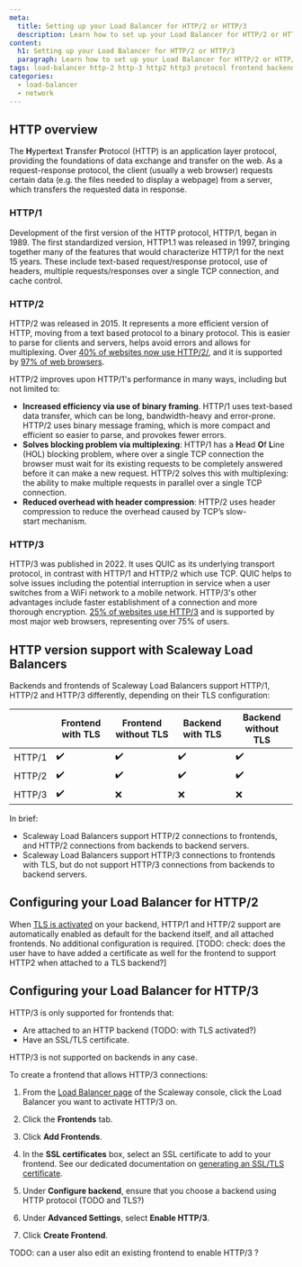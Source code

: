 ```yaml
---
meta:
  title: Setting up your Load Balancer for HTTP/2 or HTTP/3
  description: Learn how to set up your Load Balancer for HTTP/2 or HTTP/3
content:
  h1: Setting up your Load Balancer for HTTP/2 or HTTP/3
  paragraph: Learn how to set up your Load Balancer for HTTP/2 or HTTP/3
tags: load-balancer http-2 http-3 http2 http3 protocol frontend backend
categories: 
  - load-balancer
  - network
---
```


## HTTP overview

The **H**yper**t**ext **T**ransfer **P**rotocol (HTTP) is an application layer protocol, providing the foundations of data exchange and transfer on the web. As a request-response protocol, the client (usually a web browser) requests certain data (e.g. the files needed to display a webpage) from a server, which transfers the requested data in response.

### HTTP/1

Development of the first version of the HTTP protocol, HTTP/1, began in 1989. The first standardized version, HTTP1.1 was released in 1997, bringing together many of the features that would characterize HTTP/1 for the next 15 years. These include text-based request/response protocol, use of headers, multiple requests/responses over a single TCP connection, and cache control.

### HTTP/2

HTTP/2 was released in 2015. It represents a more efficient version of HTTP, moving from a text based protocol to a binary protocol. This is easier to parse for clients and servers, helps avoid errors and allows for multiplexing. Over [40% of websites now use HTTP/2/](https://w3techs.com/technologies/details/ce-http2), and it is supported by [97% of web browsers](https://caniuse.com/?search=http2). 

HTTP/2 improves upon HTTP/1's performance in many ways, including but not limited to:
- **Increased efficiency via use of binary framing**. HTTP/1 uses text-based data transfer, which can be long, bandwidth-heavy and error-prone. HTTP/2 uses binary message framing, which is more compact and efficient so easier to parse, and provokes fewer errors.
- **Solves blocking problem via multiplexing**: HTTP/1 has a **H**ead **O**f **L**ine (HOL) blocking problem, where over a single TCP connection the browser must wait for its existing requests to be completely answered before it can make a new request. HTTP/2 solves this with multiplexing: the ability to make multiple requests in parallel over a single TCP connection. 
- **Reduced overhead with header compression**: HTTP/2 uses header compression to reduce the overhead caused by TCP’s slow-start mechanism.

### HTTP/3

HTTP/3 was published in 2022. It uses QUIC as its underlying transport protocol, in contrast with HTTP/1 and HTTP/2 which use TCP. QUIC helps to solve issues including the potential interruption in service when a user switches from a WiFi network to a mobile network. HTTP/3's other advantages include faster establishment of a connection and more thorough encryption. [25% of websites use HTTP/3](https://w3techs.com/technologies/details/ce-http3) and is supported by most major web browsers, representing over 75% of users. 

## HTTP version support with Scaleway Load Balancers

Backends and frontends of Scaleway Load Balancers support HTTP/1, HTTP/2 and HTTP/3 differently, depending on their TLS configuration:

|        | Frontend with TLS | Frontend without TLS | Backend with TLS | Backend without TLS |
|--------|-------------------|----------------------|------------------|---------------------|
| HTTP/1 | ✔️                 | ✔️                    | ✔️                | ✔️                   |
| HTTP/2 | ✔️                 | ✔️                    | ✔️                | ✔️                   |
| HTTP/3 | ✔️                 | ❌                    | ❌                | ❌                   |

In brief:

- Scaleway Load Balancers support HTTP/2 connections to frontends, and HTTP/2 connections from backends to backend servers.
- Scaleway Load Balancers support HTTP/3 connections to frontends with TLS, but do not support HTTP/3 connections from backends to backend servers.

## Configuring your Load Balancer for HTTP/2

When [TLS is activated](TODO) on your backend, HTTP/1 and HTTP/2 support are automatically enabled as default for the backend itself, and all attached frontends. No additional configuration is required.
[TODO: check: does the user have to have added a certificate as well for the frontend to support HTTP2 when attached to a TLS backend?]

## Configuring your Load Balancer for HTTP/3

HTTP/3 is only supported for frontends that:
- Are attached to an HTTP backend (TODO: with TLS activated?)
- Have an SSL/TLS certificate. 

HTTP/3 is not supported on backends in any case.

To create a frontend that allows HTTP/3 connections:

1. From the [Load Balancer page](https://console.scaleway.com/load-balancer/) of the Scaleway console, click the Load Balancer you want to activate HTTP/3 on.

2. Click the **Frontends** tab.

3. Click **Add Frontends**.

4. In the **SSL certificates** box, select an SSL certificate to add to your frontend. See our dedicated documentation on [generating an SSL/TLS certificate](TODO).

5. Under **Configure backend**, ensure that you choose a backend using HTTP protocol (TODO and TLS?)

6. Under **Advanced Settings**, select **Enable HTTP/3**.

7. Click **Create Frontend**.

TODO: can a user also edit an existing frontend to enable HTTP/3 ?
